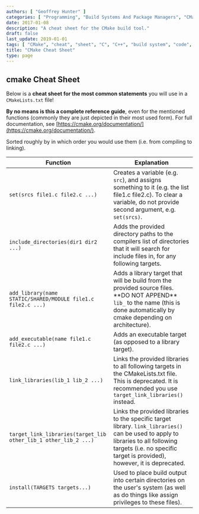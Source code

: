 ```yaml
---
authors: [ "Geoffrey Hunter" ]
categories: [ "Programming", "Build Systems And Package Managers", "CMake" ]
date: 2017-01-08
description: "A cheat sheet for the CMake build tool."
draft: false
last_update: 2019-01-01
tags: [ "CMake", "cheat", "sheet", "C", "C++", "build system", "code", "compile", "install" ]
title: "CMake Cheat Sheet"
type: page
---
```


## cmake Cheat Sheet

Below is a **cheat sheet for the most common statements** you will use in a `CMakeLists.txt` file!

**By no means is this a complete reference guide**, even for the mentioned functions (commonly they are just depicted in their most used form). For full documentation, see [https://cmake.org/documentation/](https://cmake.org/documentation/).

Sorted roughly by in which order you would use them (i.e. from compiling to linking).

<table>
  <thead>
    <tr>
      <th>Function</th>
      <th>Explanation</th>
    </tr>
  </thead>
  <tbody>
    <tr>
      <td><code>set(srcs file1.c file2.c ...)</code></td>
      <td>Creates a variable (e.g. <code>src</code>), and assigns something to it (e.g. the list file1.c file2.c). To clear a variable, do not provide second argument, e.g. <code>set(srcs)</code>.</td>
    </tr>
    <tr>
      <td><code>include_directories(dir1 dir2 ...)</code></td>
      <td>Adds the provided directory paths to the compilers list of directories that it will search for include files in, for any following targets.</td>
    </tr>
    <tr>
      <td><code>add_library(name STATIC/SHARED/MODULE file1.c file2.c ...)</code></td>
      <td>Adds a library target that will be build from the provided source files. **DO NOT APPEND** <code>lib_</code> to the name (this is done automatically by cmake depending on architecture).</td>
    </tr>
    <tr>
      <td><code>add_executable(name file1.c file2.c ...)</code></td>
      <td>Adds an executable target (as opposed to a library target).</td>
    </tr>
    <tr>
      <td><code>link_libraries(lib_1 lib_2 ...)</code></td>
      <td>Links the provided libraries to all following targets in the CMakeLists.txt file. This is deprecated. It is recommended you use <code>target_link_libraries()</code> instead.</td>
    </tr>
    <tr>
      <td><code>target_link_libraries(target_lib other_lib_1 other_lib_2 ...)</code></td>
      <td>Links the provided libraries to the specific target library. <code>link_libraries()</code> can be used to apply to libraries to all following targets (i.e. no specific target is provided), however, it is deprecated.</td>
    </tr>
    <tr>
      <td><code>install(TARGETS targets...)</code></td>
      <td>Used to place build output into certain directories on the user's system (as well as do things like assign privileges to these files).</td>
    </tr>
  </tbody>
</table>
